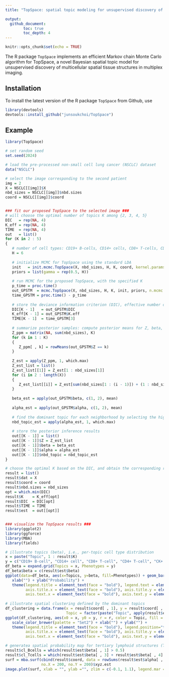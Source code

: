 ```yaml
---
title: "TopSpace: spatial topic modeling for unsupervised discovery of multicellular spatial tissue structures in multiplex imaging"

output: 
  github_document:
        toc: true
        toc_depth: 4
---
```


```r
knitr::opts_chunk$set(echo = TRUE)
```

The R package `TopSpace` implements an efficient Markov chain Monte Carlo algorithm for TopSpace, a novel Bayesian spatial topic model for unsupervised discovery of multicellular spatial tissue structures in multiplex imaging.

## Installation

To install the latest version of the R package `TopSpace` from Github, use 

```r
library(devtools)
devtools::install_github("junsoukchoi/TopSpace")
```

## Example


```r
library(TopSpace)

# set random seed
set.seed(2024)

# load the pre-processed non-small cell lung cancer (NSCLC) dataset
data("NSCLC")

# select the image corresponding to the second patient
img = 2
X = NSCLC[[img]]$X
nbd_sizes = NSCLC[[img]]$nbd.sizes
coord = NSCLC[[img]]$coord


### fit our proposed TopSpace to the selected image ###
# will choose the optimal number of topics K among {2, 3, 4, 5}
DIC   = rep(NA, 4)
K_eff = rep(NA, 4)
TIME  = rep(NA, 4)
out   = list()
for (K in 2 : 5)
{
   # number of cell types: CD19+ B-cells, CD14+ cells, CD8+ T-cells, CD4+ T-cells, CK+ cancer cells, and Others
   H = 6
   
   # initialize MCMC for TopSpace using the standard LDA
   init   = init.mcmc.TopSpace(X, nbd_sizes, H, K, coord, kernel.params =  c(0.01, 1))
   priors = list(gamma = rep(0.5, H))
   
   # run MCMC for the proposed TopSpace, with the specified K
   p_time = proc.time()
   out_GPSTM  = mcmc.TopSpace(X, nbd_sizes, H, K, init, priors, n.mcmc = 20000, n.burnin = 10000)
   time_GPSTM = proc.time() - p_time
   
   # store the deviance information criterion (DIC), effective number of topics K, and runtime
   DIC[K - 1]   = out_GPSTM$DIC
   K_eff[K - 1] = out_GPSTM$K.eff
   TIME[K - 1]  = time_GPSTM[3]
   
   # summarize posterior samples: compute posterior means for Z, beta, and alpha
   Z_ppm = matrix(NA, sum(nbd_sizes), K)
   for (k in 1 : K)
   {
      Z_ppm[ , k] = rowMeans(out_GPSTM$Z == k)
   }
   
   Z_est = apply(Z_ppm, 1, which.max)
   Z_est_list = list()
   Z_est_list[[1]] = Z_est[1 : nbd_sizes[1]]
   for (i in 2 : length(X))
   {
      Z_est_list[[i]] = Z_est[sum(nbd_sizes[1 : (i - 1)]) + (1 : nbd_sizes[i])]
   }
   
   beta_est = apply(out_GPSTM$beta, c(1, 2), mean)
   
   alpha_est = apply(out_GPSTM$alpha, c(1, 2), mean)
   
   # find the dominant topic for each neighborhood by selecting the highest topic probability
   nbd_topic_est = apply(alpha_est, 1, which.max)
   
   # store the posterior inference results
   out[[K - 1]] = list()
   out[[K - 1]]$Z = Z_est_list
   out[[K - 1]]$beta = beta_est
   out[[K - 1]]$alpha = alpha_est
   out[[K - 1]]$nbd_topic = nbd_topic_est
}

# choose the optimal K based on the DIC, and obtain the corresponding results
result = list()
result$dat = X
result$coord = coord
result$nbd.sizes = nbd_sizes
opt = which.min(DIC)
result$K    = K_eff[opt]
result$DIC  = DIC[opt]
result$TIME = TIME
result$est  = out[[opt]]


### visualize the TopSpace results ###
library(ggplot2)
library(ggforce)
library(MBA)
library(fields)

# illustrate topics (beta), i.e., per-topic cell type distribution
x = paste("Topic", 1 : result$K)
y = c("CD19+ B-cell", "CD14+ cell", "CD8+ T-cell", "CD4+ T-cell", "CK+ cancer cell","Other")
df_beta = expand.grid(Topics = x, Phenotypes = y)
df_beta$beta = c(result$est$beta)
ggplot(data=df_beta, aes(x=Topics, y=beta, fill=Phenotypes)) + geom_bar(stat="identity", position = position_fill(reverse = TRUE)) + 
   xlab("") + ylab("Probability") +
   theme(legend.title = element_text(face = "bold"), legend.text = element_text(face = "bold"), 
         axis.title.x = element_text(face = "bold"), axis.title.y = element_text(face = "bold"), 
         axis.text.x = element_text(face = "bold"), axis.text.y = element_text(face = "bold")) + 
   
# illustrate spatial clustering defined by the dominant topics
df_clustering = data.frame(x = result$coord[ , 1], y = result$coord[ , 2], r = rep(17.5, nrow(result$coord)), 
                           Topic = factor(paste("Topic", apply(result$est$alpha, 1, which.max))))
ggplot(df_clustering, aes(x0 = x, y0 = y, r = r, color = Topic, fill = Topic)) + geom_circle() + scale_fill_brewer(palette = "Set2") +
   scale_color_brewer(palette = "Set2") + xlab("") + ylab("") + 
   theme(legend.title = element_text(face = "bold"), legend.position="top", legend.text = element_text(size = 12, face = "bold"),
         axis.title.x = element_text(face = "bold"), axis.title.y = element_text(face = "bold"), 
         axis.text.x = element_text(face = "bold"), axis.text.y = element_text(face = "bold"))

# generatea spatial probability map for tertiary lymphoid structures (TLS)
result$cl_Bcells = which(result$est$beta[ , 1] > 0.5) 
result$cl_Tcells = which(result$est$beta[ , 3] + result$est$beta[ , 4] > 0.5) 
surf = mba.surf(cbind(result$coord, data = rowSums(result$est$alpha[ , c(result$cl_Bcells, result$cl_Tcells)])), 
                no.X = 200, no.Y = 200)$xyz.est
image.plot(surf, xlab = "", ylab ="", zlim = c(-0.1, 1.1), legend.mar = 6, main = "Spatial Probability Map of TLS")

```
